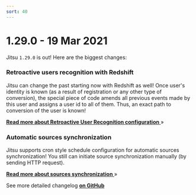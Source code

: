 ```yaml
---
sort: 40
---
```



# 1.29.0 - 19 Mar 2021

Jitsu `1.29.0` is out! Here are the biggest changes:

### Retroactive users recognition with Redshift
Jitsu can change the past starting now with Redshift as well! Once user's identity is known (as a result of registration or any other type of conversion), the special piece of code amends all previous events made by this user and assigns a user id to all of them. Thus, an exact path to conversion of the user is known!

[**Read more about Retroactive User Recognition configuration** ](/docs/other-features/retroactive-user-recognition) »

### Automatic sources synchronization
Jitsu supports cron style schedule configuration for automatic sources synchronization! You still can initiate source synchronization manually (by sending HTTP request).

[**Read more about sources synchronization** ](/docs/sources-configuration/sync-tasks#apiv1tasks) »


<Hint>
    See more detailed changelog <a href="https://github.com/jitsucom/jitsu/releases"><b>on GitHub</b></a>
</Hint>